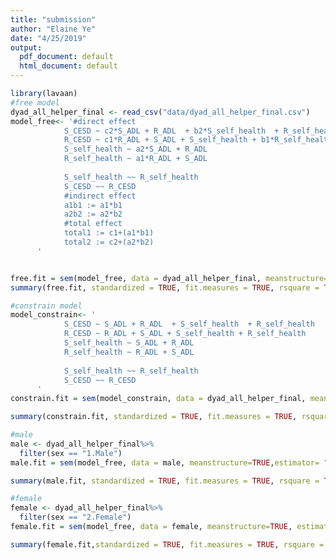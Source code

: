 ```yaml
---
title: "submission"
author: "Elaine Ye"
date: "4/25/2019"
output:
  pdf_document: default
  html_document: default
---
```


```r
library(lavaan)
#free model 
dyad_all_helper_final <- read_csv("data/dyad_all_helper_final.csv")
model_free<- '#direct effect
            S_CESD ~ c2*S_ADL + R_ADL  + b2*S_self_health  + R_self_health 
            R_CESD ~ c1*R_ADL + S_ADL + S_self_health + b1*R_self_health 
            S_self_health ~ a2*S_ADL + R_ADL
            R_self_health ~ a1*R_ADL + S_ADL
            
            S_self_health ~~ R_self_health
            S_CESD ~~ R_CESD
            #indirect effect 
            a1b1 := a1*b1
            a2b2 := a2*b2
            #total effect 
            total1 := c1+(a1*b1)
            total2 := c2+(a2*b2)
      '


free.fit = sem(model_free, data = dyad_all_helper_final, meanstructure=TRUE, group= "sex", estimator="MLMV")
summary(free.fit, standardized = TRUE, fit.measures = TRUE, rsquare = TRUE)

#constrain model 
model_constrain<- '
            S_CESD ~ S_ADL + R_ADL  + S_self_health  + R_self_health 
            R_CESD ~ R_ADL + S_ADL + S_self_health + R_self_health 
            S_self_health ~ S_ADL + R_ADL
            R_self_health ~ R_ADL + S_ADL 
            
            S_self_health ~~ R_self_health
            S_CESD ~~ R_CESD
      '
constrain.fit = sem(model_constrain, data = dyad_all_helper_final, meanstructure=TRUE, group= "sex", estimator = "MLMV", group.equal = c("intercepts", "regressions"))

summary(constrain.fit, standardized = TRUE, fit.measures = TRUE, rsquare = TRUE)

#male 
male <- dyad_all_helper_final%>%
  filter(sex == "1.Male")
male.fit = sem(model_free, data = male, meanstructure=TRUE,estimator= "MLMV")

summary(male.fit, standardized = TRUE, fit.measures = TRUE, rsquare = TRUE)

#female
female <- dyad_all_helper_final%>%
  filter(sex == "2.Female")
female.fit = sem(model_free, data = female, meanstructure=TRUE, estimator= "MLMV")

summary(female.fit,standardized = TRUE, fit.measures = TRUE, rsquare = TRUE)
```

